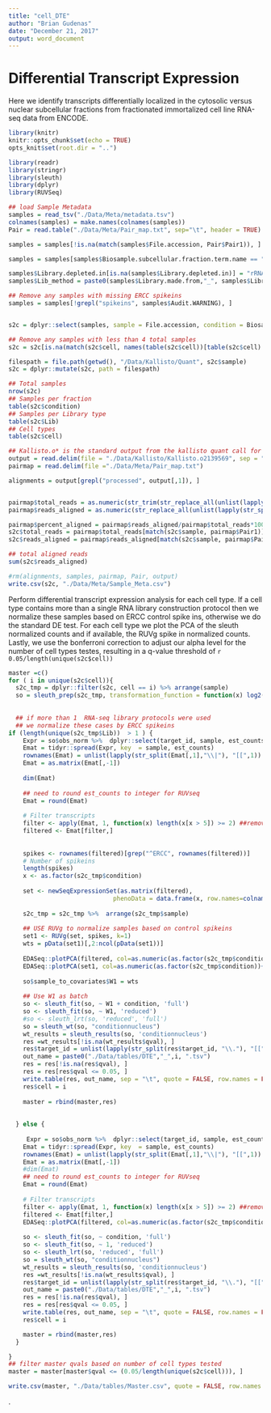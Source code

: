 ```yaml
---
title: "cell_DTE"
author: "Brian Gudenas"
date: "December 21, 2017"
output: word_document
---
```


# Differential Transcript Expression 
Here we identify transcripts differentially localized in the cytosolic versus nuclear subcellular fractions from fractionated immortalized cell line RNA-seq data from ENCODE.

```r
library(knitr)
knitr::opts_chunk$set(echo = TRUE)
opts_knit$set(root.dir = "..")
```

```r
library(readr)
library(stringr)
library(sleuth)
library(dplyr)
library(RUVSeq)
```


```r
## load Sample Metadata 
samples = read_tsv("./Data/Meta/metadata.tsv")
colnames(samples) = make.names(colnames(samples))
Pair = read.table("./Data/Meta/Pair_map.txt", sep="\t", header = TRUE)

samples = samples[!is.na(match(samples$File.accession, Pair$Pair1)), ]

samples = samples[samples$Biosample.subcellular.fraction.term.name == "nucleus" | samples$Biosample.subcellular.fraction.term.name == "cytosol", ]

samples$Library.depleted.in[is.na(samples$Library.depleted.in)] = "rRNA"
samples$Lib_method = paste0(samples$Library.made.from,"_", samples$Library.depleted.in)

## Remove any samples with missing ERCC spikeins
samples = samples[!grepl("spikeins", samples$Audit.WARNING), ]


s2c = dplyr::select(samples, sample = File.accession, condition = Biosample.subcellular.fraction.term.name, cell = Biosample.term.name, platform = Platform, Lib = Lib_method, reads = Read.length, warning = Audit.WARNING)

## Remove any samples with less than 4 total samples
s2c = s2c[is.na(match(s2c$cell, names(table(s2c$cell))[table(s2c$cell) < 4] ) ),   ]

filespath = file.path(getwd(), "/Data/Kallisto/Quant", s2c$sample)
s2c = dplyr::mutate(s2c, path = filespath)

## Total samples
nrow(s2c)
## Samples per fraction
table(s2c$condition)
## Samples per Library type
table(s2c$Lib)
## Cell types
table(s2c$cell)

## Kallisto.o* is the standard output from the kallisto quant call for all samples
output = read.delim(file = "./Data/Kallisto/Kallisto.o2139569", sep = "\n")
pairmap = read.delim(file ="./Data/Meta/Pair_map.txt")

alignments = output[grepl("processed", output[,1]), ]


pairmap$total_reads = as.numeric(str_trim(str_replace_all(unlist(lapply(str_split(unlist(lapply(str_split(unlist(lapply(str_split(alignments, ", "), "[[", 1)), " reads"), "[[", 1)), "processed"),"[[",2)),",","")))
pairmap$reads_aligned = as.numeric(str_replace_all(unlist(lapply(str_split(unlist(lapply(str_split(alignments, ", "), "[[", 2)), " reads"), "[[", 1)), ",",""))

pairmap$percent_aligned = pairmap$reads_aligned/pairmap$total_reads*100
s2c$total_reads = pairmap$total_reads[match(s2c$sample, pairmap$Pair1)]
s2c$reads_aligned = pairmap$reads_aligned[match(s2c$sample, pairmap$Pair1)]

## total aligned reads
sum(s2c$reads_aligned)

#rm(alignments, samples, pairmap, Pair, output)
write.csv(s2c, "./Data/Meta/Sample_Meta.csv")
```

Perform differential transcript expression analysis for each cell type. If a cell type contains more than a single RNA library construction protocol then we normalize these samples based on ERCC control spike ins, 
otherwise we do the standard DE test. For each cell type we plot the PCA of the sleuth normalized counts and if available, the RUVg spike in normalized counts. Lastly, we use the bonferroni correction to adjust our alpha level for the number of cell types testes, resulting in a q-value threshold  of `r 0.05/length(unique(s2c$cell))`


```r
master =c()
for ( i in unique(s2c$cell)){
  s2c_tmp = dplyr::filter(s2c, cell == i) %>% arrange(sample)
  so = sleuth_prep(s2c_tmp, transformation_function = function(x) log2(x+0.5))
  
  
  ## if more than 1  RNA-seq library protocols were used
  ## we normalize these cases by ERCC spikeins
if (length(unique(s2c_tmp$Lib))  > 1 ) {
    Expr = so$obs_norm %>%  dplyr::select(target_id, sample, est_counts)
    Emat = tidyr::spread(Expr, key  = sample, est_counts)
    rownames(Emat) = unlist(lapply(str_split(Emat[,1],"\\|"), "[[",1))
    Emat = as.matrix(Emat[,-1])
    
    dim(Emat)
  
    ## need to round est_counts to integer for RUVseq
    Emat = round(Emat)
    
    # Filter transcripts 
    filter <- apply(Emat, 1, function(x) length(x[x > 5]) >= 2) ##remove non-expressed transcripts (5 counts in 2 samples)
    filtered <- Emat[filter,]
    
    
    spikes <- rownames(filtered)[grep("^ERCC", rownames(filtered))]
    # Number of spikeins
    length(spikes)
    x <- as.factor(s2c_tmp$condition)
  
    set <- newSeqExpressionSet(as.matrix(filtered),
                             phenoData = data.frame(x, row.names=colnames(filtered)))
    
    s2c_tmp = s2c_tmp %>%  arrange(s2c_tmp$sample)
  
    ## USE RUVg to normalize samples based on control spikeins
    set1 <- RUVg(set, spikes, k=1)
    wts = pData(set1)[,2:ncol(pData(set1))]
    
    EDASeq::plotPCA(filtered, col=as.numeric(as.factor(s2c_tmp$condition))+2, cex=1.2, k=3, pch = as.numeric(as.factor(s2c_tmp$Lib)), main = paste("Sleuth",i) )
    EDASeq::plotPCA(set1, col=as.numeric(as.factor(s2c_tmp$condition))+2, cex=1.2, k=3, pch = as.numeric(as.factor(s2c_tmp$Lib)), main= paste("RUVg",i) )
    
    so$sample_to_covariates$W1 = wts
    
    ## Use W1 as batch
    so <- sleuth_fit(so, ~ W1 + condition, 'full')
    so <- sleuth_fit(so, ~ W1, 'reduced')
    #so <- sleuth_lrt(so, 'reduced', 'full')
    so = sleuth_wt(so, "conditionnucleus")
    wt_results = sleuth_results(so, 'conditionnucleus')
    res =wt_results[!is.na(wt_results$qval), ]
    res$target_id = unlist(lapply(str_split(res$target_id, "\\."), "[[", 1))
    out_name = paste0("./Data/tables/DTE","_",i, ".tsv")
    res = res[!is.na(res$qval), ]
    res = res[res$qval <= 0.05, ]
    write.table(res, out_name, sep = "\t", quote = FALSE, row.names = FALSE)
    res$cell = i
    
    master = rbind(master,res)
  
    
  } else {
    
     Expr = so$obs_norm %>%  dplyr::select(target_id, sample, est_counts)
    Emat = tidyr::spread(Expr, key  = sample, est_counts)
    rownames(Emat) = unlist(lapply(str_split(Emat[,1],"\\|"), "[[",1))
    Emat = as.matrix(Emat[,-1])
    #dim(Emat)
    ## need to round est_counts to integer for RUVseq
    Emat = round(Emat)
    
    # Filter transcripts 
    filter <- apply(Emat, 1, function(x) length(x[x > 5]) >= 2) ##remove non-expressed transcripts (5 counts     in 2 samples)
    filtered <- Emat[filter,]   
    EDASeq::plotPCA(filtered, col=as.numeric(as.factor(s2c_tmp$condition))+2, cex=1.2, k=3, pch = as.numeric(as.factor(s2c_tmp$Lib)), main = paste("Sleuth",i) )
    
    so <- sleuth_fit(so, ~ condition, 'full')
    so <- sleuth_fit(so, ~ 1, 'reduced')
    so <- sleuth_lrt(so, 'reduced', 'full')
    so = sleuth_wt(so, "conditionnucleus")
    wt_results = sleuth_results(so, 'conditionnucleus')
    res =wt_results[!is.na(wt_results$qval), ]
    res$target_id = unlist(lapply(str_split(res$target_id, "\\."), "[[", 1))
    out_name = paste0("./Data/tables/DTE","_",i, ".tsv")
    res = res[!is.na(res$qval), ]
    res = res[res$qval <= 0.05, ]
    write.table(res, out_name, sep = "\t", quote = FALSE, row.names = FALSE)
    res$cell = i

    master = rbind(master,res)
  }

}
## filter master qvals based on number of cell types tested
master = master[master$qval <= (0.05/length(unique(s2c$cell))), ]

write.csv(master, "./Data/tables/Master.csv", quote = FALSE, row.names = FALSE)
```

.
